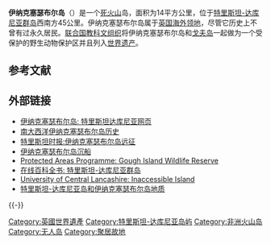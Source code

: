 {{Expand English|time=2020-02-21T11:13:26+00:00}}
{{Unreferenced|time=2018-05-25T11:50:21+00:00}}
{{Infobox islands
| image name    = [[File:Tristan_Map.png|300px]]
| image caption = Inaccessible Island's location in relation to Tristan da Cunha
| area km2     = 12.65
| location      = [[南大西洋|南大西洋]]
| archipelago   = [[Tristan_da_Cunha|Tristan da Cunha]]
| coordinates   = {{coord|37.30|S|12.68|W|region:SH_type:isle_dim:30000|display=inline,title}}
| country       = [[英国|英国]]
| country admin divisions = [[圣赫勒拿，阿森松和特里斯坦-达库尼亚|圣赫勒拿，阿森松和特里斯坦-达库尼亚]]
| footnotes        = {{世界遗产概要表|zh_name = {{LinkColor|white|戈夫岛}}和伊纳克塞瑟布尔岛|site_img = Inaccessible Island ASTER.jpg|site_img_capt =  伊纳克塞瑟布尔岛|site_img_width = 275px|en_name = Gough and Inaccessible Islands|fr_name = Îles de Gough et Inaccessible|country = {{UK}}|area = |criterion_n = vii, x|ID = 740|Region = 欧洲和北美地区|rg_year = 1995|Danger_year = |ex_rg_year = |iucn = |remarks = |org_url = http://whc.unesco.org/en/list/740|locator_x = |locator_y = |Coor = {{Coord|37|18|9|S|12|40|28|W|display=inline}} }}
}}

'''伊纳克塞瑟布尔岛'''（{{lang-en|Inaccessible Island}}）是一个[[死火山|死火山]]岛，面积为14平方公里，位于[[特里斯坦-达库尼亚群岛|特里斯坦-达库尼亚群岛]]西南方45公里。伊纳克塞瑟布尔岛属于[[英国海外领地|英国海外领地]]，尽管它历史上不曾有过永久居民{{Citation needed|date=January 2010}}。[[联合国教科文组织|联合国教科文组织]]将伊纳克塞瑟布尔岛和[[戈夫岛|戈夫岛]]一起做为一个受保护的野生动物保护区并且列入[[世界遗产|世界遗产]]。

== 参考文献 ==
{{Reflist}}

==外部链接==
* [http://www.tristandc.com/inaccessible.php 伊纳克塞瑟布尔岛: 特里斯坦达库尼亚网页] {{Wayback|url=http://www.tristandc.com/inaccessible.php |date=20120918145413 }}
* [https://archive.is/20120629181942/http://www.btinternet.com/~sa_sa/inaccessible_island/inaccessible_island_history.html 南大西洋伊纳克塞瑟布尔岛历史]
* [https://web.archive.org/web/20050912041817/http://www.tristantimes.com/art.php?cat=50 特里斯坦时报:伊纳克塞瑟布尔岛远征] 
* [https://web.archive.org/web/20061113135303/http://www.btinternet.com/~sa_sa/inaccessible_island/inaccessible_island_shipwrecks.html 伊纳克塞瑟布尔岛沉船]
* [https://wayback.archive-it.org/all/20080510070849/http://www.unep-wcmc.org/sites/wh/gough.html Protected Areas Programme: Gough Island Wildlife Reserve]
* [https://web.archive.org/web/20060904123916/http://encyclopedia.jrank.org/TOO_TUM/TRISTAN_DA_CUNHA.html 在线百科全书: 特里斯坦-达库尼亚群岛]
* [https://web.archive.org/web/20041222005852/http://www.uclan.ac.uk/ldu/resources/accessibility/island/index.htm University of Central Lancashire: Inaccessible Island]
* [https://web.archive.org/web/20050209002712/http://geosciences.ou.edu/~bweaver/Ascension/tdc-geol.htm 特里斯坦-达库尼亚岛和伊纳克塞瑟布尔岛地质]

{{-}}
{{特里斯坦达库尼亚}}
{{英國世界遺產}}

[[Category:英國世界遺產|Category:英國世界遺產]]
[[Category:特里斯坦-达库尼亚岛屿|Category:特里斯坦-达库尼亚岛屿]]
[[Category:非洲火山岛|Category:非洲火山岛]]
[[Category:无人岛|Category:无人岛]]
[[Category:聚居故地|Category:聚居故地]]